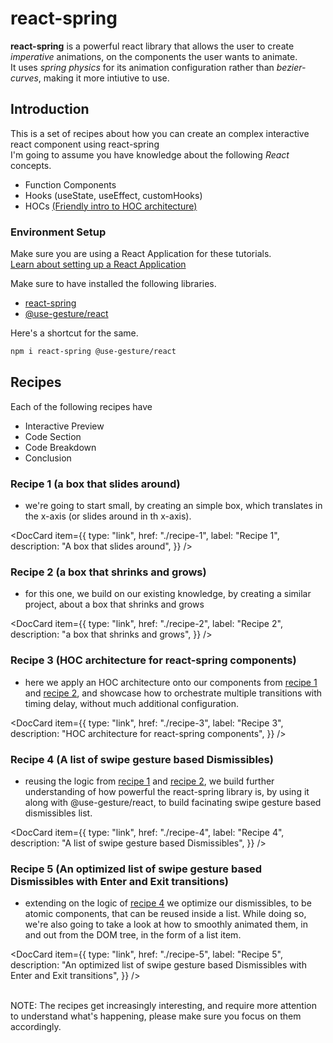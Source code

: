 ---
---

# react-spring


**react-spring** is a powerful react library that allows the user to create
_imperative_ animations, on the components the user wants to animate. <br/>
It uses _spring physics_ for its animation configuration rather than _bezier-curves_, making it more intiutive to use.

## Introduction

This is a set of recipes about how you can create an complex interactive react component using react-spring <br/>
I'm going to assume you have knowledge about the following _React_ concepts.

- Function Components
- Hooks (useState, useEffect, customHooks)
- HOCs [(Friendly intro to HOC architecture)](https://blog.logrocket.com/understanding-react-higher-order-components/)

### Environment Setup

Make sure you are using a React Application for these tutorials. <br/>
[Learn about setting up a React Application](https://create-react-app.dev/docs/getting-started/#creating-a-typescript-app)

Make sure to have installed the following libraries.

- [react-spring](https://react-spring.dev/)
- [@use-gesture/react](https://use-gesture.netlify.app/docs/state/)

Here's a shortcut for the same.

```bash
npm i react-spring @use-gesture/react
```

## Recipes

Each of the following recipes have

- Interactive Preview
- Code Section
- Code Breakdown
- Conclusion

### Recipe 1 (a box that slides around)

- we're going to start small, by creating an simple box, which translates in the x-axis (or slides around in th x-axis).

<DocCard
  item={{
    type: "link",
    href: "./recipe-1",
    label: "Recipe 1",
    description: "A box that slides around",
  }}
/>

### Recipe 2 (a box that shrinks and grows)

- for this one, we build on our existing knowledge, by creating a similar project,
  about a box that shrinks and grows

<DocCard
  item={{
    type: "link",
    href: "./recipe-2",
    label: "Recipe 2",
    description: "a box that shrinks and grows",
  }}
/>

### Recipe 3 (HOC architecture for react-spring components)

- here we apply an HOC architecture onto our components from [recipe 1](./recipe-1) and [recipe 2](./recipe-2),
  and showcase how to orchestrate multiple transitions with timing delay, without much additional configuration.

<DocCard
  item={{
    type: "link",
    href: "./recipe-3",
    label: "Recipe 3",
    description: "HOC architecture for react-spring components",
  }}
/>

### Recipe 4 (A list of swipe gesture based Dismissibles)

- reusing the logic from [recipe 1](./recipe-1) and [recipe 2](./recipe-2), we build further understanding of how powerful
  the react-spring library is, by using it along with @use-gesture/react, to build facinating swipe gesture based dismissibles list.

<DocCard
  item={{
    type: "link",
    href: "./recipe-4",
    label: "Recipe 4",
    description: "A list of swipe gesture based Dismissibles",
  }}
/>

### Recipe 5 (An optimized list of swipe gesture based Dismissibles with Enter and Exit transitions)

- extending on the logic of [recipe 4](./recipe-4) we optimize our dismissibles, to be atomic components, that can be reused inside
  a list. While doing so, we're also going to take a look at how to smoothly animated them, in and out from the DOM tree, in the form of a list item.

<DocCard
  item={{
    type: "link",
    href: "./recipe-5",
    label: "Recipe 5",
    description:
      "An optimized list of swipe gesture based Dismissibles with Enter and Exit transitions",
  }}
/>

<br />
NOTE: The recipes get increasingly interesting, and require more attention to understand
what's happening, please make sure you focus on them accordingly.

